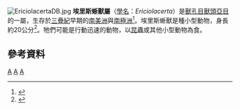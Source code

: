 {{Automatic taxobox
| taxon = Ericiolacerta
| authority = Watson, 1931
| fossil_range = {{Fossil range|早三叠世}}
| image = Ericiolacerta_BW.jpg
| image_caption = 埃里斯蜥獸的想像圖
| type_species = '''埃里斯蜥獸<br>''Ericiolacerta parva'''''
| type_species_authority = Watson, 1931
}}
[[Image:EriciolacertaDB.jpg|thumb]] 
'''埃里斯蜥獸屬'''（[[學名|學名]]：''Ericiolacerta''）是[[獸孔目|獸孔目]][[獸頭亞目|獸頭亞目]]的一屬，生存於[[三疊紀|三疊紀]]早期的[[南美洲|南美洲]]與[[南極洲|南極洲]]<ref>{{Cite web |url=http://www.dinoruss.com/de_4/5c5f842.htm |title=存档副本 |accessdate=2006-07-24 |archive-date=2006-07-24 |archive-url=https://web.archive.org/web/20060724234605/http://www.dinoruss.com/de_4/5c5f842.htm |dead-url=no }}</ref>。埃里斯蜥獸是種小型動物，身長約20公分<ref name=EoDP>{{cite book |editor=Palmer, D.|year=1999 |title= The Marshall Illustrated Encyclopedia of Dinosaurs and Prehistoric Animals|publisher= Marshall Editions|location=London|page= 191|isbn= 1-84028-152-9}}</ref>。牠們可能是行動迅速的動物，以[[昆蟲|昆蟲]]或其他小型動物為食。

==參考資料==
{{reflist}}
{{獸頭亞目|B.}}
{{Taxonbar}}
[[Category:獸頭亞目|A]]
[[Category:三疊紀合弓類|A]]
[[Category:1931年描述的分类群|A]]

{{Synapsida-stub}}